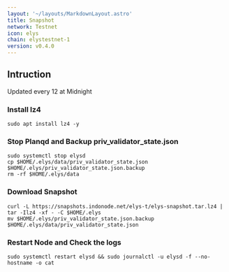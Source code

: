 ```yaml
---
layout: '~/layouts/MarkdownLayout.astro'
title: Snapshot
network: Testnet
icon: elys
chain: elystestnet-1
version: v0.4.0
---
```

## Intruction
Updated every 12 at Midnight

### Install lz4
```
sudo apt install lz4 -y
```

### Stop Planqd and Backup priv_validator_state.json
```
sudo systemctl stop elysd
cp $HOME/.elys/data/priv_validator_state.json $HOME/.elys/priv_validator_state.json.backup
rm -rf $HOME/.elys/data
```

### Download Snapshot
```
curl -L https://snapshots.indonode.net/elys-t/elys-snapshot.tar.lz4 | tar -Ilz4 -xf - -C $HOME/.elys
mv $HOME/.elys/priv_validator_state.json.backup $HOME/.elys/data/priv_validator_state.json
```

### Restart Node and Check the logs

```
sudo systemctl restart elysd && sudo journalctl -u elysd -f --no-hostname -o cat
```